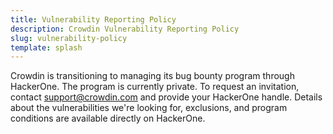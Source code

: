 ```yaml
---
title: Vulnerability Reporting Policy
description: Crowdin Vulnerability Reporting Policy
slug: vulnerability-policy
template: splash
---
```


Crowdin is transitioning to managing its bug bounty program through HackerOne. The program is currently private. To request an invitation, contact [support@crowdin.com](mailto:support@crowdin.com) and provide your HackerOne handle. Details about the vulnerabilities we're looking for, exclusions, and program conditions are available directly on HackerOne.
